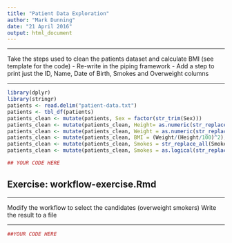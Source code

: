 ```yaml
---
title: "Patient Data Exploration"
author: "Mark Dunning"
date: "21 April 2016"
output: html_document
---
```


******

Take the steps used to clean the patients dataset and calculate BMI (see template for the code)
- Re-write in the piping framework
- Add a step to print just the ID, Name, Date of Birth, Smokes and Overweight columns

******

```r
library(dplyr)
library(stringr)
patients <- read.delim("patient-data.txt")
patients <- tbl_df(patients)
patients_clean <- mutate(patients, Sex = factor(str_trim(Sex)))
patients_clean <- mutate(patients_clean, Height= as.numeric(str_replace_all(patients_clean$Height,pattern = "cm","")))
patients_clean <- mutate(patients_clean, Weight = as.numeric(str_replace_all(patients_clean$Weight,"kg","")))
patients_clean <- mutate(patients_clean, BMI = (Weight/(Height/100)^2), Overweight = BMI > 25)
patients_clean <- mutate(patients_clean, Smokes = str_replace_all(Smokes, "Yes", TRUE))
patients_clean <- mutate(patients_clean, Smokes = as.logical(str_replace_all(Smokes, "No", FALSE)))

```


```r
## YOUR CODE HERE
```

## Exercise: workflow-exercise.Rmd

******

Modify the workflow to select the candidates (overweight smokers)
Write the result to a file

******

```r
##YOUR CODE HERE
```

